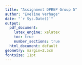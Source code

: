 ```yaml
---
title: "Assignment DPREP Group 5"
author: "Eveline Verhage"
date: "`r Sys.Date()`"
output:
  pdf_document:
    latex_engine: xelatex
    toc: true
    number_sections: true
  html_document: default
geometry: margin=2.5cm
fontsize: 11pt
---
```




